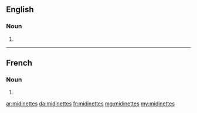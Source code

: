 ==English==

===Noun===
{{head|en|plural}}

# {{plural of|midinette|lang=en}}

----

==French==

===Noun===
{{head|fr|plural|g=f-p}}

# {{plural of|midinette|lang=fr}}

[[ar:midinettes]]
[[da:midinettes]]
[[fr:midinettes]]
[[mg:midinettes]]
[[my:midinettes]]